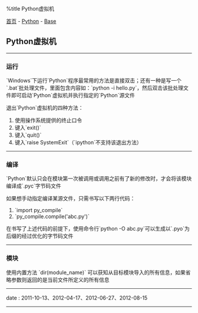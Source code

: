 %title Python虚拟机

[[../../../index|首页]] - [[../index|Python]] - [[index|Base]]
==Python虚拟机==
----
===运行===

`Windows`下运行`Python`程序最常用的方法是直接双击；还有一种是写一个`.bat`批处理文件，里面包含内容如：`python -i hello.py`，然后双击该批处理文件即可启动`Python`虚拟机并执行指定的`Python`源文件

退出`Python`虚拟机的四种方法：

# 使用操作系统提供的终止口令
# 键入`exit()`
# 键入`quit()`
# 键入`raise SystemExit`（`ipython`不支持该退出方法）
----
===编译===

`Python`默认只会在模块第一次被调用或调用之前有了新的修改时，才会将该模块编译成`.pyc`字节码文件

如果想手动指定编译某源文件，只需书写以下两行代码：

# `import py_compile`
# `py_compile.compile('abc.py')`

在书写了上述代码的前提下，使用命令行`python -O abc.py`可以生成以`.pyo`为后缀的经过优化的字节码文件
----
===模块===

使用内置方法 `dir(module_name)` 可以获知从目标模块导入的所有信息，如果省略参数则返回的是当前文件所定义的所有信息
----
<red>date</red> : 2011-10-13、2012-04-17、2012-06-27、2012-08-15
----
